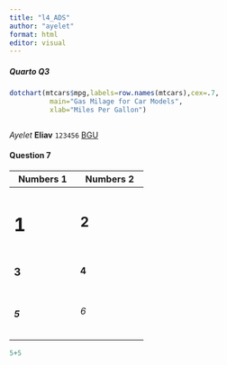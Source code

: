 ```yaml
---
title: "l4_ADS"
author: "ayelet"
format: html
editor: visual
---
```


##### Quarto Q3

```r
dotchart(mtcars$mpg,labels=row.names(mtcars),cex=.7,
          main="Gas Milage for Car Models", 
          xlab="Miles Per Gallon")



```

*Ayelet* **Eliav** `123456` [BGU](https://in.bgu.ac.il/Pages/default.aspx)

#### Question 7

+------------------------------+-------------------------------+
| Numbers 1                    | Numbers 2                     |
+==============================+===============================+
| # 1                          | ## 2                          |
+------------------------------+-------------------------------+
| ### 3                        | #### 4                        |
+------------------------------+-------------------------------+
| ##### 5                      | ###### 6                      |
+------------------------------+-------------------------------+

```r
5+5
```

